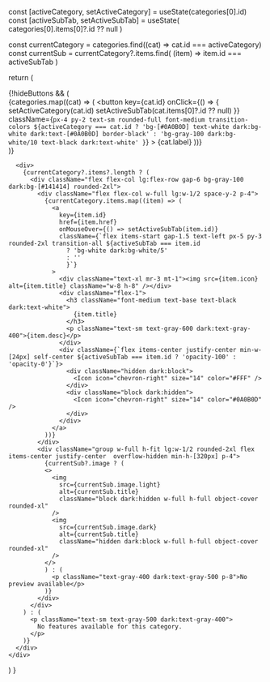   const [activeCategory, setActiveCategory] = useState(categories[0].id)
  const [activeSubTab, setActiveSubTab] = useState(
    categories[0].items[0]?.id ?? null
  )

  const currentCategory = categories.find((cat) => cat.id === activeCategory)
  const currentSub = currentCategory?.items.find(
    (item) => item.id === activeSubTab
  )

  return (
    <div className="not-prose space-y-6">
    {!hideButtons && (
      <div className="flex flex-wrap gap-2">
        {categories.map((cat) => (
          <button
            key={cat.id}
            onClick={() => {
              setActiveCategory(cat.id)
              setActiveSubTab(cat.items[0]?.id ?? null)
            }}
            className={`px-4 py-2 text-sm rounded-full font-medium transition-colors ${activeCategory === cat.id
              ? 'bg-[#0A0B0D] text-white dark:bg-white dark:text-[#0A0B0D] border-black'
              : 'bg-gray-100 dark:bg-white/10 text-black dark:text-white'
              }`}
          >
            {cat.label}
          </button>
        ))}
      </div>
    )}

      <div>
        {currentCategory?.items?.length ? (
          <div className="flex flex-col lg:flex-row gap-6 bg-gray-100 dark:bg-[#141414] rounded-2xl">
            <div className="flex flex-col w-full lg:w-1/2 space-y-2 p-4">
              {currentCategory.items.map((item) => (
                <a
                  key={item.id}
                  href={item.href}
                  onMouseOver={() => setActiveSubTab(item.id)}
                  className={`flex items-start gap-1.5 text-left px-5 py-3 rounded-2xl transition-all ${activeSubTab === item.id
                    ? 'bg-white dark:bg-white/5'
                    : ''
                    }`}
                >
                  <div className="text-xl mr-3 mt-1"><img src={item.icon} alt={item.title} className="w-8 h-8" /></div>
                  <div className="flex-1">
                    <h3 className="font-medium text-base text-black dark:text-white">
                      {item.title}
                    </h3>
                    <p className="text-sm text-gray-600 dark:text-gray-400">{item.desc}</p>
                  </div>
                  <div className={`flex items-center justify-center min-w-[24px] self-center ${activeSubTab === item.id ? 'opacity-100' : 'opacity-0'}`}>
                    <div className="hidden dark:block">
                      <Icon icon="chevron-right" size="14" color="#FFF" />
                    </div>
                    <div className="block dark:hidden">
                      <Icon icon="chevron-right" size="14" color="#0A0B0D" />
                    </div>
                  </div>
                </a>
              ))}
            </div>
            <div className="group w-full h-fit lg:w-1/2 rounded-2xl flex items-center justify-center  overflow-hidden min-h-[320px] p-4">
              {currentSub?.image ? (
              <>
                <img
                  src={currentSub.image.light}
                  alt={currentSub.title}
                  className="block dark:hidden w-full h-full object-cover rounded-xl"
                />
                <img
                  src={currentSub.image.dark}
                  alt={currentSub.title}
                  className="hidden dark:block w-full h-full object-cover rounded-xl"
                />
              </>
              ) : (
                <p className="text-gray-400 dark:text-gray-500 p-8">No preview available</p>
              )}
            </div>
          </div>
        ) : (
          <p className="text-sm text-gray-500 dark:text-gray-400">
            No features available for this category.
          </p>
        )}
      </div>
    </div>
  )
}